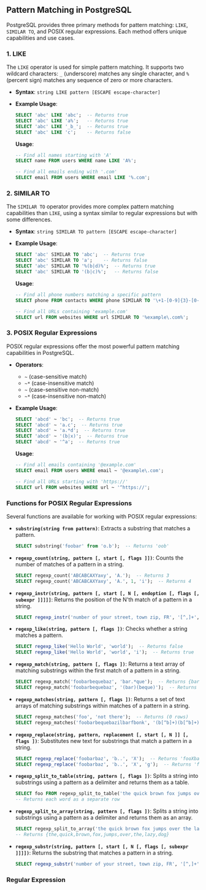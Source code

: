 ## Pattern Matching in PostgreSQL

PostgreSQL provides three primary methods for pattern matching: `LIKE`, `SIMILAR TO`, and POSIX regular expressions. Each method offers unique capabilities and use cases.

### 1. LIKE

The `LIKE` operator is used for simple pattern matching. It supports two wildcard characters: `_` (underscore) matches any single character, and `%` (percent sign) matches any sequence of zero or more characters.

- **Syntax**: `string LIKE pattern [ESCAPE escape-character]`
- **Example Usage**:

  ```sql
  SELECT 'abc' LIKE 'abc';  -- Returns true
  SELECT 'abc' LIKE 'a%';   -- Returns true
  SELECT 'abc' LIKE '_b_';  -- Returns true
  SELECT 'abc' LIKE 'c';    -- Returns false
  ```

  **Usage**:

  ```sql
  -- Find all names starting with 'A'
  SELECT name FROM users WHERE name LIKE 'A%';

  -- Find all emails ending with '.com'
  SELECT email FROM users WHERE email LIKE '%.com';
  ```

### 2. SIMILAR TO

The `SIMILAR TO` operator provides more complex pattern matching capabilities than `LIKE`, using a syntax similar to regular expressions but with some differences.

- **Syntax**: `string SIMILAR TO pattern [ESCAPE escape-character]`
- **Example Usage**:

  ```sql
  SELECT 'abc' SIMILAR TO 'abc';  -- Returns true
  SELECT 'abc' SIMILAR TO 'a';    -- Returns false
  SELECT 'abc' SIMILAR TO '%(b|d)%';  -- Returns true
  SELECT 'abc' SIMILAR TO '(b|c)%';   -- Returns false
  ```

  **Usage**:

  ```sql
  -- Find all phone numbers matching a specific pattern
  SELECT phone FROM contacts WHERE phone SIMILAR TO '\+1-[0-9]{3}-[0-9]{3}-[0-9]{4}';

  -- Find all URLs containing 'example.com'
  SELECT url FROM websites WHERE url SIMILAR TO '%example\.com%';
  ```

### 3. POSIX Regular Expressions

POSIX regular expressions offer the most powerful pattern matching capabilities in PostgreSQL.

- **Operators**:
  - `~` (case-sensitive match)
  - `~*` (case-insensitive match)
  - `~` (case-sensitive non-match)
  - `~*` (case-insensitive non-match)
- **Example Usage**:

  ```sql
  SELECT 'abcd' ~ 'bc';  -- Returns true
  SELECT 'abcd' ~ 'a.c';  -- Returns true
  SELECT 'abcd' ~ 'a.*d';  -- Returns true
  SELECT 'abcd' ~ '(b|x)';  -- Returns true
  SELECT 'abcd' ~ '^a';  -- Returns true
  ```

  **Usage**:

  ```sql
  -- Find all emails containing '@example.com'
  SELECT email FROM users WHERE email ~ '@example\.com';

  -- Find all URLs starting with 'https://'
  SELECT url FROM websites WHERE url ~ '^https://';
  ```

### Functions for POSIX Regular Expressions

Several functions are available for working with POSIX regular expressions:

- **`substring(string from pattern)`**: Extracts a substring that matches a pattern.

  ```sql
  SELECT substring('foobar' from 'o.b');  -- Returns 'oob'
  ```

- **`regexp_count(string, pattern [, start [, flags ]])`**: Counts the number of matches of a pattern in a string.

  ```sql
  SELECT regexp_count('ABCABCAXYaxy', 'A.');  -- Returns 3
  SELECT regexp_count('ABCABCAXYaxy', 'A.', 1, 'i');  -- Returns 4
  ```

- **`regexp_instr(string, pattern [, start [, N [, endoption [, flags [, subexpr ]]]]]`**: Returns the position of the N'th match of a pattern in a string.

  ```sql
  SELECT regexp_instr('number of your street, town zip, FR', '[^,]+', 1, 2);  -- Returns 23
  ```

- **`regexp_like(string, pattern [, flags ])`**: Checks whether a string matches a pattern.

  ```sql
  SELECT regexp_like('Hello World', 'world');  -- Returns false
  SELECT regexp_like('Hello World', 'world', 'i');  -- Returns true
  ```

- **`regexp_match(string, pattern [, flags ])`**: Returns a text array of matching substrings within the first match of a pattern in a string.

  ```sql
  SELECT regexp_match('foobarbequebaz', 'bar.*que');  -- Returns {barbeque}
  SELECT regexp_match('foobarbequebaz', '(bar)(beque)');  -- Returns {bar,beque}
  ```

- **`regexp_matches(string, pattern [, flags ])`**: Returns a set of text arrays of matching substrings within matches of a pattern in a string.

  ```sql
  SELECT regexp_matches('foo', 'not there');  -- Returns (0 rows)
  SELECT regexp_matches('foobarbequebazilbarfbonk', '(b[^b]+)(b[^b]+)', 'g');  -- Returns {bar,beque} and {bazil,barf}
  ```

- **`regexp_replace(string, pattern, replacement [, start [, N ]] [, flags ])`**: Substitutes new text for substrings that match a pattern in a string.

  ```sql
  SELECT regexp_replace('foobarbaz', 'b..', 'X');  -- Returns 'fooXbaz'
  SELECT regexp_replace('foobarbaz', 'b..', 'X', 'g');  -- Returns 'fooXX'
  ```

- **`regexp_split_to_table(string, pattern [, flags ])`**: Splits a string into substrings using a pattern as a delimiter and returns them as a table.

  ```sql
  SELECT foo FROM regexp_split_to_table('the quick brown fox jumps over the lazy dog', '\s+') AS foo;
  -- Returns each word as a separate row
  ```

- **`regexp_split_to_array(string, pattern [, flags ])`**: Splits a string into substrings using a pattern as a delimiter and returns them as an array.

  ```sql
  SELECT regexp_split_to_array('the quick brown fox jumps over the lazy dog', '\s+');
  -- Returns {the,quick,brown,fox,jumps,over,the,lazy,dog}
  ```

- **`regexp_substr(string, pattern [, start [, N [, flags [, subexpr ]]]])`**: Returns the substring that matches a pattern in a string.
  ```sql
  SELECT regexp_substr('number of your street, town zip, FR', '[^,]+', 1, 2);  -- Returns 'town zip'
  ```

### Regular Expression
